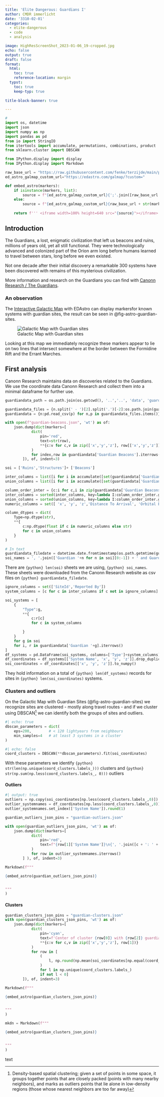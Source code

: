 ```yaml
---
title: 'Elite Dangerous: Guardians I'
author: CMDR immerlicht
date: '3310-02-01'
categories:
  - elite-dangerous
  - code
  - analysis

image: HighResScreenShot_2023-01-06_19-cropped.jpg
echo: false
output: true
draft: false
format:
  html:
    toc: true
    reference-location: margin
  typst:
    toc: true
    keep-typ: true
     
title-block-banner: true

---
```



```python
#
import os, datetime
import json
import numpy as np
import pandas as pd
from io import StringIO
from itertools import accumulate, permutations, combinations, product
from sklearn.cluster import DBSCAN

from IPython.display import display
from IPython.display import Markdown

```

```python
raw_base_url = "https://raw.githubusercontent.com/fenke/terzijde/main/posts/ed-guardians-1/"
ed_astro_galmap_custom_url="https://edastro.com/galmap/?custom="

def embed_astro(markers):
    if isinstance(markers, list):
        source = f"{ed_astro_galmap_custom_url}{';'.join([raw_base_url + str(s) for s in markers])}"
    else:
        source = f"{ed_astro_galmap_custom_url}{raw_base_url + str(markers)}"
        
    return f''' <iframe width=100% height=640 src="{source}"></iframe> '''
```


## Introduction


The Guardians, a lost, enigmatic civilization that left us beacons and ruins, millions of years old, yet all still functional. They were technologically advanced and colonized part of the Orion arm long before humans learned to travel between stars, long before we even existed.

Not one decade after their initial discovery a remarkable 300 systems have been discovered with remains of this mysterious civilization.


More information and research on the Guardians you can find with [Canonn Research / The Guardians](https://canonn.science/codex/the-guardians/).


### An observation

The [Interactive Galactic Map](https://edastro.com/galmap/) with EDAstro can display markersfor known systems with guardian sites, the result can be seen in @fig-astro-guardian-sites. 

![Galactic Map with Guardian sites](Web capture_4-2-2024_203931_edastro.com.jpeg){#fig-astro-guardian-sites}

Looking at this map we immediately recognize these markers appear to lie on two lines that intersect somewhere at the border between the Formidine Rift and the Errant Marches.


## First analysis

Canonn Research maintains data on discoveries related to the Guardians. We use the coordinate data Canonn Research and collect them into a minimal dataframe for further use.

```python

guardiandata_path = os.path.join(os.getcwd(), '..','..', 'data', 'guardian')

guardiandata_files = {n.split(' - ')[2].split('.')[-2]:os.path.join(guardiandata_path, n) for n in os.listdir(guardiandata_path) if 'Canonn - Guardians' in n}
guardiandata = {n:pd.read_csv(p) for n,p in guardiandata_files.items()}

```


```python
with open(f"guardian-beacons.json", 'wt') as of:
    json.dump(dict(markers=[
            dict(
                pin='red',
                text=str(row),
                **{c:v for c,v in zip(['x','y','z'], row[['x','y','z']])}
            )
            for index,row in guardiandata['Guardian Beacons'].iterrows()
        ]), of, indent=3)
```

```python
soi = ['Ruins','Structures']+ ['Beacons']

inter_columns = list([i for i in accumulate([set(guardiandata['Guardian '+n].columns) for n in soi], lambda D1, D2: D1 & D2)][-1])
union_columns = list([i for i in accumulate([set(guardiandata['Guardian '+n].columns) for n in soi], lambda D1, D2: D1 | D2)][-1])

column_order_inter = {c:i for c,i in zip(guardiandata['Guardian Beacons'].columns, range(len(guardiandata['Guardian Beacons'].columns))) }
inter_columns = sorted(inter_columns, key=lambda I:column_order_inter.get(I,100))
union_columns = sorted(union_columns, key=lambda I:column_order_inter.get(I,100))
numeric_columns = set([ 'x', 'y', 'z','Distance To Arrival', 'Orbital Eccentricity', 'Surface Temperature', 'Rotational Period',])

column_dtypes = dict(
    Type=np.dtype(str),
    **{
        c:np.dtype(float if c in numeric_columns else str)
        for c in union_columns
    }
)

# In text 
guardiandata_filedate = datetime.date.fromtimestamp(os.path.getmtime(guardiandata_files['Guardian Ruins'])).isoformat()
soi_names = ', '.join(['Guardian '+n for n in soi][0:-1]) + ' and Guardian '+soi[-1]


```

There are `{python} len(soi)` sheets we are using, `{python} soi_names`.
These sheets were downloaded from the Canonn Research website as csv files on `{python} guardiandata_filedate`. 


```python
ignore_columns = set(['SiteId','Reported By'])
system_columns = [c for c in inter_columns if c not in ignore_columns]
```


```python
soi_systems = [
    {
        "Type":g,
        **{
            c:r[c] 
            for c in system_columns

        }
    }
    for g in soi 
    for i, r in guardiandata['Guardian '+g].iterrows()
]
df_systems = pd.DataFrame(soi_systems, columns=['Type']+system_columns)#.set_index(['Type','System Name'])
df_coordinates = df_systems[['System Name', 'x', 'y', 'z']].drop_duplicates()
soi_coordinates = df_coordinates[['x', 'y', 'z']].to_numpy()

```

They hold information on a total of `{python} len(df_systems)` records for sites in `{python} len(soi_coordinates)` systems.

### Clusters and outliers


On the Galactic Map with Guardian Sites (@fig-astro-guardian-sites) we recognize sites are clustered - mostly along travel routes - and if we cluster using DBSCAN^[Density-based spatial clustering; given a set of points in some space, it groups together points that are closely packed (points with many nearby neighbors), and marks as outliers points that lie alone in low-density regions (those whose nearest neighbors are too far away)] we can identify both the groups of sites and outliers.

```python
#| echo: true
dbscan_parameters = dict(
    eps=200,        # < 120 lightyears from neighbours
    min_samples=4   # at least 3 systems in a cluster
)

```
```python
#| echo: false
coord_clusters = DBSCAN(**dbscan_parameters).fit(soi_coordinates)

```


With these parameters we identify `{python} str(len(np.unique(coord_clusters.labels_)))` clusters and `{python} str(np.sum(np.less(coord_clusters.labels_, 0)))` outliers

#### Outliers

```python
#| output: true
outliers = np.copy(soi_coordinates[np.less(coord_clusters.labels_,0)])
outlier_systemnames = df_coordinates[np.less(coord_clusters.labels_,0)]
outlier_systemnames.set_index(['System Name']).round(1)
```
```python
guardian_outliers_json_pins = "guardian-outliers.json"

with open(guardian_outliers_json_pins, 'wt') as of:
    json.dump(dict(markers=[
            dict(
                pin='red',
                text=f"{row[1]['System Name']}\n{', '.join([c + ': ' + str(round(row[1][c],1)) for c in ['x','y','z'] ])}",
            )
            for row in outlier_systemnames.iterrows()
        ] ), of, indent=3)
```

```python

Markdown(f"""

{embed_astro(guardian_outliers_json_pins)}


"""
)

```

#### Clusters



```python
guardian_clusters_json_pins = "guardian-clusters.json"
with open(guardian_clusters_json_pins, 'wt') as of:
    json.dump(dict(markers=[
            dict(
                pin='cyan',
                text=f'Center of cluster {row[0]} with {row[2]} guardian sites',
                **{c:v for c,v in zip(['x','y','z'], row[1])}
            )
            for row in [
                (
                    l, np.round(np.mean(soi_coordinates[np.equal(coord_clusters.labels_,l)], axis=0),2).tolist(), np.count_nonzero(np.equal(coord_clusters.labels_,l)) 
                )
                for l in np.unique(coord_clusters.labels_) 
                if not l < 0]
        ]), of, indent=3)
```

```python

Markdown(f"""

{embed_astro(guardian_clusters_json_pins)}


"""
)

```

```python

mkdn = Markdown(f"""

{embed_astro(guardian_clusters_json_pins)}


"""
)

```


text


